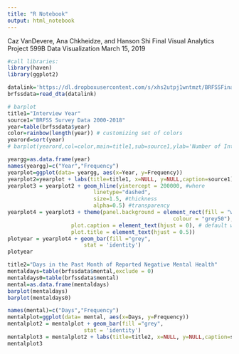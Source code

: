 ```yaml
---
title: "R Notebook"
output: html_notebook
---
```

Caz VanDevere, Ana Chkheidze, and Hanson Shi
Final Visual Analytics Project
599B Data Visualization
March 15, 2019

```r
#call libraries:
library(haven)
library(ggplot2)
```

```r
datalink='https://dl.dropboxusercontent.com/s/xhs2utpj1wntmzt/BRFSSFinalSup.dta'
brfssdata=read_dta(datalink)
```

```r
# barplot
title1="Interview Year"
source1="BRFSS Survey Data 2000-2018"
year=table(brfssdata$year)
color=rainbow(length(year)) # customizing set of colors
yearord=sort(year)
# barplot(yearord,col=color,main=title1,sub=source1,ylab='Number of Interviews',xlab="Year",)
```

```r
yeargg=as.data.frame(year)
names(yeargg)=c("Year","Frequency")
yearplot=ggplot(data= yeargg, aes(x=Year, y=Frequency))
yearplot2=yearplot + labs(title=title1, x=NULL, y=NULL,caption=source1)
yearplot3 = yearplot2 + geom_hline(yintercept = 200000, #where
                           linetype="dashed", 
                           size=1.5, #thickness
                           alpha=0.5) #transparency
yearplot4 = yearplot3 + theme(panel.background = element_rect(fill = "white",
                                                    colour = "grey50"),
                    plot.caption = element_text(hjust = 0), # default was 1
                    plot.title = element_text(hjust = 0.5))
plotyear = yearplot4 + geom_bar(fill ="grey",
                        stat = 'identity')
plotyear
```

```r
title2="Days in the Past Month of Reported Negative Mental Health"
mentaldays=table(brfssdata$mental,exclude = 0)
mentaldays0=table(brfssdata$mental)
mental=as.data.frame(mentaldays)
barplot(mentaldays)
barplot(mentaldays0)
```

```r
names(mental)=c("Days","Frequency")
mentalplot=ggplot(data= mental, aes(x=Days, y=Frequency))
mentalplot2 = mentalplot + geom_bar(fill ="grey",
                        stat = 'identity')
mentalplot3 = mentalplot2 + labs(title=title2, x=NULL, y=NULL,caption=source1)
mentalplot3
```